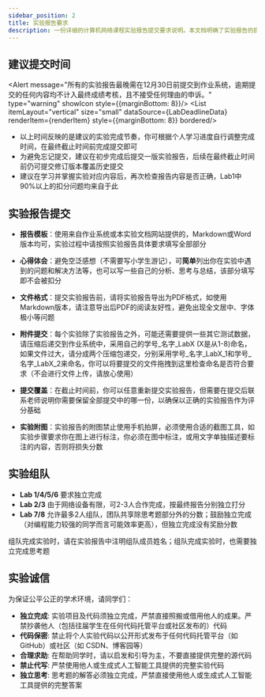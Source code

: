 ```yaml
---
sidebar_position: 2
title: 实验报告要求
description: 一份详细的计算机网络课程实验报告提交要求说明。本文档明确了实验报告的提交截止日期、格式规范、附件要求、组队政策以及学术诚信准则，旨在帮助学生规范地完成并提交实验报告。
---
```



## 建议提交时间

<Alert message="所有的实验报告最晚需在12月30日前提交到作业系统，逾期提交的任何内容均不计入最终成绩考核，且不接受任何理由的申诉。" type="warning" showIcon style={{marginBottom: 8}}/>
<List itemLayout="vertical" size="small" dataSource={LabDeadlineData} renderItem={renderItem} style={{marginBottom: 8}} bordered/>
* 以上时间反映的是建议的实验完成节奏，你可根据个人学习进度自行调整完成时间，在最终截止时间前完成提交即可
* 为避免忘记提交，建议在初步完成后提交一版实验报告，后续在最终截止时间前仍可提交修订版本覆盖历史提交
* 建议在学习并掌握实验对应内容后，再次检查报告内容是否正确，Lab1中90%以上的扣分问题均来自于此

## 实验报告提交

* **报告模板**：使用来自作业系统或本实验文档网站提供的，Markdown或Word版本均可，实验过程中请按照实验报告具体要求填写全部部分
* **心得体会**：避免空泛感想（不需要写小学生游记），可**简单**列出你在实验中遇到的问题和解决方法等，也可以写一些自己的分析、思考与总结，该部分填写即不会被扣分
* **文件格式**：提交实验报告前，请将实验报告导出为PDF格式，如使用Markdown版本，请注意导出后PDF的阅读友好性，避免出现全文居中、字体极小等问题
* **附件提交**：每个实验除了实验报告之外，可能还需要提供一些其它测试数据，请压缩后递交到作业系统中，采用自己的学号_名字_LabX (X是从1-8)命名，如果文件过大，请分成两个压缩包递交，分别采用学号_名字_LabX_1和学号_名字_LabX_2来命名，你可以将要提交的文件拖拽到这里检查命名是否符合要求（不会进行文件上传，请放心使用）

    <SubmissionChecker />

* **提交覆盖**：在截止时间前，你可以任意重新提交实验报告，但需要在提交后联系老师说明你需要保留全部提交中的哪一份，以确保以正确的实验报告作为评分基础
* **实验附图**：实验报告的附图禁止使用手机拍屏，必须使用合适的截图工具，如实验步骤要求你在图上进行标注，你必须在图中标注，或用文字单独描述要标注的内容，否则将损失分数

## 实验组队

* **Lab 1/4/5/6** 要求独立完成
* **Lab 2/3** 由于网络设备有限，可2-3人合作完成，按最终报告分别独立打分
* **Lab 7/8** 允许最多2人组队，团队共享除思考题部分外的分数；鼓励独立完成（对编程能力较强的同学而言可能效率更高），但独立完成没有奖励分数

组队完成实验时，请在实验报告中注明组队成员姓名；组队完成实验时，也需要独立完成思考题

## 实验诚信

为保证公平公正的学术环境，请同学们：

* **独立完成**: 实验项目及代码须独立完成，严禁直接照搬或借用他人的成果。严禁抄袭他人（包括往届学生在任何代码托管平台或社区发布的）代码
* **代码保密**: 禁止将个人实验代码以公开形式发布于任何代码托管平台（如 GitHub）或社区（如 CSDN、博客园等）
* **合理求助**: 在帮助同学时，请以启发和引导为主，不要直接提供完整的源代码
* **禁止代写**: 严禁使用他人或生成式人工智能工具提供的完整实验代码
* **独立思考**: 思考题的解答必须独立完成，严禁直接使用他人或生成式人工智能工具提供的完整答案